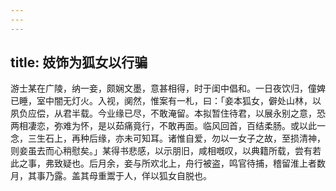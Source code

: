 ```yaml
---
---
---
```

title: 妓饰为狐女以行骗
---



游士某在广陵，纳一妾，颇娴文墨，意甚相得，时于闺中倡和。一日夜饮归，僮婢已睡，室中闇无灯火。入视，阒然，惟案有一札，曰：「妾本狐女，僻处山林，以夙负应偿，从君半载。今业缘已尽，不敢淹留。本拟暂住待君，以展永别之意，恐两相凄恋，弥难为怀，是以茹痛竟行，不敢再面。临风回首，百结柔肠。或以此一念，三生石上，再种后缘，亦未可知耳。诸惟自爱，勿以一女子之故，至损清神，则妾虽去而心稍慰矣。」某得书悲感，以示朋旧，咸相嘅叹，以典籍所载，尝有若此之事，弗致疑也。后月余，妾与所欢北上，舟行被盗，鸣官待捕，稽留淮上者数月，其事乃露。盖其母重鬻于人，佯以狐女自脱也。